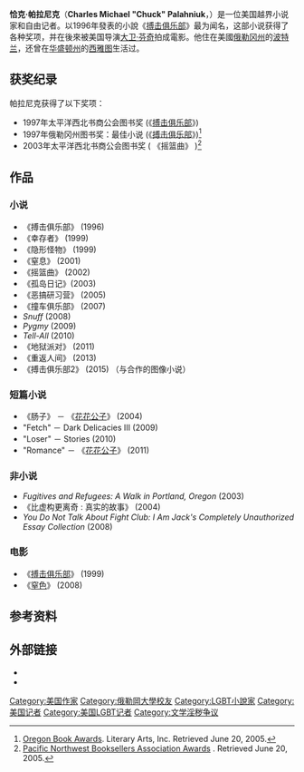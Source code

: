{{Infobox writer 
| name = 恰克·帕拉尼克
| image = Palahniukmic.jpg
| imagesize = 250px
| caption = 2007年5月的帕拉尼克
| birth_name = 查尔斯·迈克尔·帕拉尼克
| birth_date = {{birth date and age|mf=yes|1962|2|21}}
| birth_place = 美国华盛顿州[[帕斯科_(华盛顿州)|帕斯科]]
| death_date =
| death_place =
| occupation = [[小说家|小说家]]
| alma_mater = [[俄勒岡大學|俄勒岡大學]]
| period = 1996至今
| genre = 
| subject =
| movement = [[后现代主义文学|后现代主义]], [[极简主义|极简主义]]
| notableworks = 《搏击俱乐部》，《窒息》，《隐形怪物》
| signature =
| website = {{URL|chuckpalahniuk.net}}
| influenced =
}}

'''恰克·帕拉尼克'''（'''Charles Michael "Chuck" Palahniuk'''，{{bd|1962年|2月21日|catIdx=D}}）是一位美国越界小说家和自由记者。以1996年發表的小說《[[搏击俱乐部|搏击俱乐部]]》最为闻名，这部小说获得了各种奖项，并在後來被美国导演[[大卫·芬奇|大卫·芬奇]]拍成電影。他住在美國[[俄勒冈州|俄勒冈州]]的[[波特兰|波特兰]]，还曾在[[华盛顿州|华盛顿州]]的[[西雅图|西雅图]]生活过。

== 获奖纪录 ==
帕拉尼克获得了以下奖项：
* 1997年太平洋西北书商公会图书奖 (《[[搏击俱乐部|搏击俱乐部]]》)
* 1997年俄勒冈州图书奖：最佳小说 (《[[搏击俱乐部|搏击俱乐部]]》)<ref>[https://web.archive.org/web/20051226102328/http://www.literary-arts.org/oba_poetry.htm Oregon Book Awards]. Literary Arts, Inc. Retrieved June 20, 2005.</ref>
* 2003年太平洋西北书商公会图书奖 ( 《摇篮曲》 )<ref>[http://www.pnba.org/awards.htm Pacific Northwest Booksellers Association Awards] {{webarchive|url=https://web.archive.org/web/20050721030452/http://www.pnba.org/awards.htm |date=2005-07-21 }}. Retrieved June 20, 2005.</ref>

== 作品 ==
===小说===
* 《搏击俱乐部》 (1996)
* 《幸存者》 (1999)
* 《隐形怪物》 (1999)
* 《窒息》 (2001)
* 《摇篮曲》 (2002)
* 《孤岛日记》(2003)
* 《恶搞研习营》 (2005)
* 《撞车俱乐部》 (2007)
* ''Snuff'' (2008)
* ''Pygmy'' (2009)
* ''Tell-All'' (2010)
* 《地狱派对》 (2011)
* 《重返人间》 (2013)
* 《搏击俱乐部2》 (2015) （与{{link-en|Cameron Stewart|Cameron Stewart}}合作的图像小说）

===短篇小说===
*《肠子》 － 《[[花花公子|花花公子]]》 (2004)
* "Fetch" － Dark Delicacies III (2009)
* "Loser" － Stories (2010)
* "Romance" － 《[[花花公子|花花公子]]》 (2011)

===非小说===
* ''Fugitives and Refugees: A Walk in Portland, Oregon'' (2003)
* 《比虚构更离奇 : 真实的故事》 (2004)
* ''You Do Not Talk About Fight Club: I Am Jack's Completely Unauthorized Essay Collection'' (2008) 

===电影===
*《[[搏击俱乐部|搏击俱乐部]]》 (1999)
*《[[窒色|窒色]]》 (2008)

==参考资料==
{{reflist}}

== 外部链接 ==
* {{official website}}
* {{IMDb name}}

{{Authority control}}
{{DEFAULTSORT:Palahniuk, Chuck}}
[[Category:美国作家|Category:美国作家]]
[[Category:俄勒岡大學校友|Category:俄勒岡大學校友]]
[[Category:LGBT小說家|Category:LGBT小說家]]
[[Category:美国记者|Category:美国记者]]
[[Category:美国LGBT记者|Category:美国LGBT记者]]
[[Category:文学淫秽争议|Category:文学淫秽争议]]
